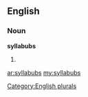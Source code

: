 ==English==

===Noun===
'''syllabubs'''

# {{plural of|[[syllabub]]}}

[[Category:English plurals]]

[[ar:syllabubs]]
[[my:syllabubs]]